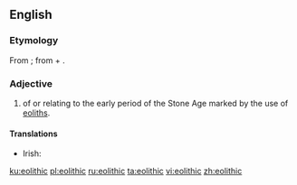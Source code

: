 ==English==

===Etymology===
From {{der|en|fr|éolithique}}; from {{der|en|grc|Ἠώς||dawn}} + {{m|grc|λίθος||stone}} {{suffix||ic|lang=en}}.

===Adjective===
{{en-adj|-}}

# {{lb|en|archaeology}} of or relating to the early period of the Stone Age marked by the use of [[eolith]]s.

====Translations====
{{trans-top|of or relating to the early period of the Stone Age marked by the use of eoliths}}
* Irish: {{t|ga|eoiliteach}}
{{trans-mid}}
{{trans-bottom}}

[[ku:eolithic]]
[[pl:eolithic]]
[[ru:eolithic]]
[[ta:eolithic]]
[[vi:eolithic]]
[[zh:eolithic]]